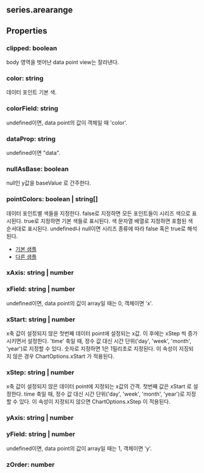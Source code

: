 ## series.arearange

## Properties

### clipped: boolean
body 영역을 벗어난 data point view는 잘라낸다.

### color: string
데이터 포인트 기본 색.

### colorField: string
undefined이면, data point의 값이 객체일 때 'color'.

### dataProp: string
undefined이면 "data".

### nullAsBase: boolean
null인 y값을  baseValue 로 간주한다.

### pointColors: boolean | string[]
데이터 포인트별 색들을 지정한다.
false로 지정하면 모든 포인트들이 시리즈 색으로 표시된다.
true로 지정하면 기본 색들로 표시된다.
색 문자열 배열로 지정하면 포함된 색 순서대로 표시된다.
undefined나 null이면 시리즈 종류에 따라 false 혹은 true로 해석된다.
- [기본 샘플](https://jsfiddle.net/gh/get/library/pure/realgrid/realchart-demo/tree/master/demo/bar/bar)
- [다른 샘플](https://jsfiddle.net/gh/get/library/pure/realgrid/realchart-demo/tree/master/demo/bar/bar-null)

### xAxis: string | number

### xField: string | number
undefined이면, data point의 값이 array일 때는 0, 객체이면 'x'.

### xStart: string | number
x축 값이 설정되지 않은 첫번째 데이터 point에 설정되는 x값.
이 후에는  xStep 씩 증가시키면서 설정한다.
'time' 축일 때, 정수 값 대신 시간 단위('day', 'week', 'month', 'year')로 지정할 수 있다.
숫자로 지정하면 1은 1밀리초로 지정된다. 
이 속성이 지징되지 않은 경우  ChartOptions.xStart 가 적용된다.

### xStep: string | number
x축 값이 설정되지 않은 데이터 point에 지정되는 x값의 간격.
첫번째 값은  xStart 로 설정한다.
time 축일 때, 정수 값 대신 시간 단위('day', 'week', 'month', 'year')로 지정할 수 있다.
이 속성이 지정되지 않으면  ChartOptions.xStep 이 적용된다.

### yAxis: string | number

### yField: string | number
undefined이면, data point의 값이 array일 때는 1, 객체이면 'y'.

### zOrder: number
